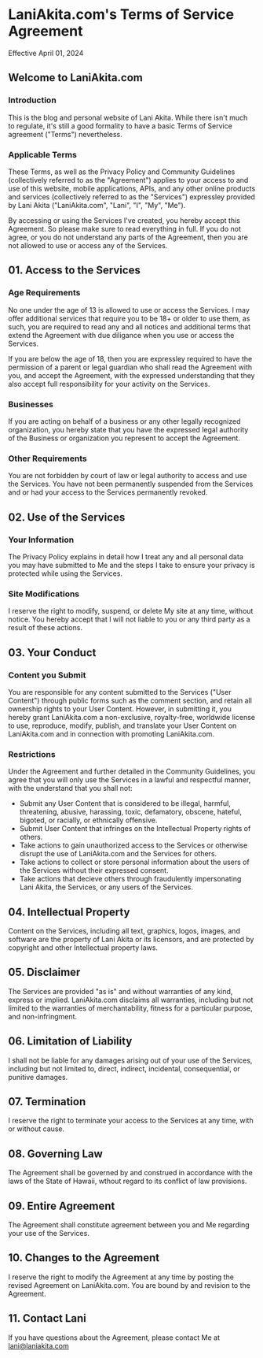 # LaniAkita.com's Terms of Service Agreement

Effective April 01, 2024

## Welcome to LaniAkita.com

### Introduction

This is the blog and personal website of Lani Akita. While there isn't much to regulate, it's still a good formality to have a basic Terms of Service agreement ("Terms") nevertheless.

### Applicable Terms

These Terms, as well as the Privacy Policy and Community Guidelines (collectively referred to as the "Agreement") applies to your access to and use of this website, mobile applications, APIs, and any other online products and services (collectively referred to as the "Services") expressley provided by Lani Akita ("LaniAkita.com", "Lani", "I", "My", "Me").

By accessing or using the Services I've created, you hereby accept this Agreement. So please make sure to read everything in full. If you do not agree, or you do not understand any parts of the Agreement, then you are not allowed to use or access any of the Services.

## 01. Access to the Services

### Age Requirements

No one under the age of 13 is allowed to use or access the Services. I may offer additional services that require you to be 18+ or older to use them, as such, you are required to read any and all notices and additional terms that extend the Agreement with due diligance when you use or access the Services.

If you are below the age of 18, then you are expressley required to have the permission of a parent or legal guardian who shall read the Agreement with you, and accept the Agreement, with the expressed understanding that they also accept full responsibility for your activity on the Services.

### Businesses

If you are acting on behalf of a business or any other legally recognized organization, you hereby state that you have the expressed legal authority of the Business or organization you represent to accept the Agreement.

### Other Requirements

You are not forbidden by court of law or legal authority to access and use the Services. You have not been permanently suspended from the Services and or had your access to the Services permanently revoked.

## 02. Use of the Services

### Your Information

The Privacy Policy explains in detail how I treat any and all personal data you may have submitted to Me and the steps I take to ensure your privacy is protected while using the Services.

### Site Modifications

I reserve the right to modify, suspend, or delete My site at any time, without notice. You hereby accept that I will not liable to you or any third party as a result of these actions.

## 03. Your Conduct

### Content you Submit

You are responsible for any content submitted to the Services ("User Content") through public forms such as the comment section, and retain all ownership rights to your User Content. However, in submitting it, you hereby grant LaniAkita.com a non-exclusive, royalty-free, worldwide license to use, reproduce, modify, publish, and translate your User Content on LaniAkita.com and in connection with promoting LaniAkita.com.

### Restrictions

Under the Agreement and further detailed in the Community Guidelines, you agree that you will only use the Services in a lawful and respectful manner, with the understand that you shall not:

- Submit any User Content that is considered to be illegal, harmful, threatening, abusive, harassing, toxic, defamatory, obscene, hateful, bigoted, or racially, or ethnically offensive.
- Submit User Content that infringes on the Intellectual Property rights of others.
- Take actions to gain unauthorized access to the Services or otherwise disrupt the use of LaniAkita.com and the Services for others.
- Take actions to collect or store personal information about the users of the Services without their expressed consent.
- Take actions that decieve others through fraudulently impersonating Lani Akita, the Services, or any users of the Services.

## 04. Intellectual Property

Content on the Services, including all text, graphics, logos, images, and software are the property of Lani Akita or its licensors, and are protected by copyright and other Intellectual property laws.

## 05. Disclaimer

The Services are provided "as is" and without warranties of any kind, express or implied. LaniAkita.com disclaims all warranties, including but not limited to the warranties of merchantability, fitness for a particular purpose, and non-infringment.

## 06. Limitation of Liability

I shall not be liable for any damages arising out of your use of the Services, including but not limited to, direct, indirect, incidental, consequential, or punitive damages.

## 07. Termination

I reserve the right to terminate your access to the Services at any time, with or without cause.

## 08. Governing Law

The Agreement shall be governed by and construed in accordance with the laws of the State of Hawaii, wthout regard to its conflict of law provisions.

## 09. Entire Agreement

The Agreement shall constitute agreement between you and Me regarding your use of the Services.

## 10. Changes to the Agreement

I reserve the right to modify the Agreement at any time by posting the revised Agreement on LaniAkita.com. You are bound by and revision to the Agreement.

## 11. Contact Lani

If you have questions about the Agreement, please contact Me at lani@laniakita.com
